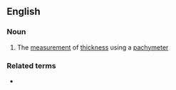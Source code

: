 ==English==

===Noun===
{{en-noun|-}}

# The [[measurement]] of [[thickness]] using a [[pachymeter]]

===Related terms===
* {{l|en|pachymetric}}